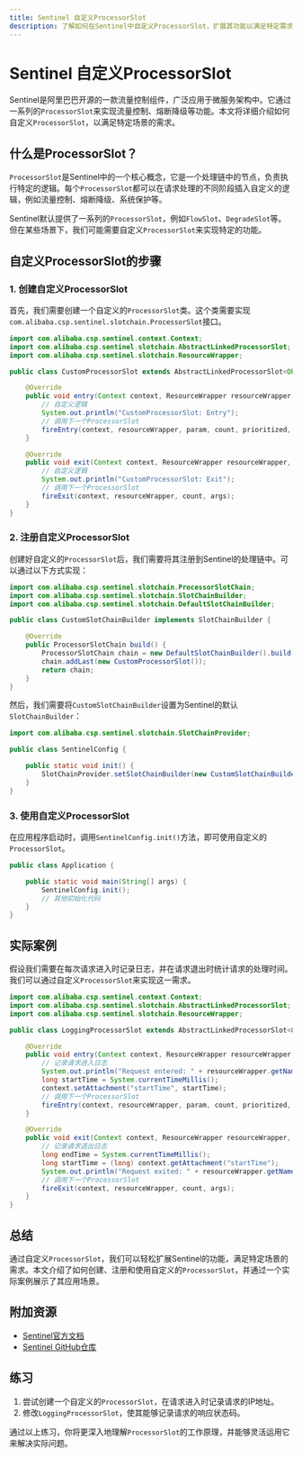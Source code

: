 ```yaml
---
title: Sentinel 自定义ProcessorSlot
description: 了解如何在Sentinel中自定义ProcessorSlot，扩展其功能以满足特定需求。
---
```


# Sentinel 自定义ProcessorSlot

Sentinel是阿里巴巴开源的一款流量控制组件，广泛应用于微服务架构中。它通过一系列的`ProcessorSlot`来实现流量控制、熔断降级等功能。本文将详细介绍如何自定义`ProcessorSlot`，以满足特定场景的需求。

## 什么是ProcessorSlot？

`ProcessorSlot`是Sentinel中的一个核心概念，它是一个处理链中的节点，负责执行特定的逻辑。每个`ProcessorSlot`都可以在请求处理的不同阶段插入自定义的逻辑，例如流量控制、熔断降级、系统保护等。

Sentinel默认提供了一系列的`ProcessorSlot`，例如`FlowSlot`、`DegradeSlot`等。但在某些场景下，我们可能需要自定义`ProcessorSlot`来实现特定的功能。

## 自定义ProcessorSlot的步骤

### 1. 创建自定义ProcessorSlot

首先，我们需要创建一个自定义的`ProcessorSlot`类。这个类需要实现`com.alibaba.csp.sentinel.slotchain.ProcessorSlot`接口。

```java
import com.alibaba.csp.sentinel.context.Context;
import com.alibaba.csp.sentinel.slotchain.AbstractLinkedProcessorSlot;
import com.alibaba.csp.sentinel.slotchain.ResourceWrapper;

public class CustomProcessorSlot extends AbstractLinkedProcessorSlot<Object> {

    @Override
    public void entry(Context context, ResourceWrapper resourceWrapper, Object param, int count, boolean prioritized, Object... args) throws Throwable {
        // 自定义逻辑
        System.out.println("CustomProcessorSlot: Entry");
        // 调用下一个ProcessorSlot
        fireEntry(context, resourceWrapper, param, count, prioritized, args);
    }

    @Override
    public void exit(Context context, ResourceWrapper resourceWrapper, int count, Object... args) {
        // 自定义逻辑
        System.out.println("CustomProcessorSlot: Exit");
        // 调用下一个ProcessorSlot
        fireExit(context, resourceWrapper, count, args);
    }
}
```

### 2. 注册自定义ProcessorSlot

创建好自定义的`ProcessorSlot`后，我们需要将其注册到Sentinel的处理链中。可以通过以下方式实现：

```java
import com.alibaba.csp.sentinel.slotchain.ProcessorSlotChain;
import com.alibaba.csp.sentinel.slotchain.SlotChainBuilder;
import com.alibaba.csp.sentinel.slotchain.DefaultSlotChainBuilder;

public class CustomSlotChainBuilder implements SlotChainBuilder {

    @Override
    public ProcessorSlotChain build() {
        ProcessorSlotChain chain = new DefaultSlotChainBuilder().build();
        chain.addLast(new CustomProcessorSlot());
        return chain;
    }
}
```

然后，我们需要将`CustomSlotChainBuilder`设置为Sentinel的默认`SlotChainBuilder`：

```java
import com.alibaba.csp.sentinel.slotchain.SlotChainProvider;

public class SentinelConfig {

    public static void init() {
        SlotChainProvider.setSlotChainBuilder(new CustomSlotChainBuilder());
    }
}
```

### 3. 使用自定义ProcessorSlot

在应用程序启动时，调用`SentinelConfig.init()`方法，即可使用自定义的`ProcessorSlot`。

```java
public class Application {

    public static void main(String[] args) {
        SentinelConfig.init();
        // 其他初始化代码
    }
}
```

## 实际案例

假设我们需要在每次请求进入时记录日志，并在请求退出时统计请求的处理时间。我们可以通过自定义`ProcessorSlot`来实现这一需求。

```java
import com.alibaba.csp.sentinel.context.Context;
import com.alibaba.csp.sentinel.slotchain.AbstractLinkedProcessorSlot;
import com.alibaba.csp.sentinel.slotchain.ResourceWrapper;

public class LoggingProcessorSlot extends AbstractLinkedProcessorSlot<Object> {

    @Override
    public void entry(Context context, ResourceWrapper resourceWrapper, Object param, int count, boolean prioritized, Object... args) throws Throwable {
        // 记录请求进入日志
        System.out.println("Request entered: " + resourceWrapper.getName());
        long startTime = System.currentTimeMillis();
        context.setAttachment("startTime", startTime);
        // 调用下一个ProcessorSlot
        fireEntry(context, resourceWrapper, param, count, prioritized, args);
    }

    @Override
    public void exit(Context context, ResourceWrapper resourceWrapper, int count, Object... args) {
        // 记录请求退出日志
        long endTime = System.currentTimeMillis();
        long startTime = (long) context.getAttachment("startTime");
        System.out.println("Request exited: " + resourceWrapper.getName() + ", Time taken: " + (endTime - startTime) + "ms");
        // 调用下一个ProcessorSlot
        fireExit(context, resourceWrapper, count, args);
    }
}
```

## 总结

通过自定义`ProcessorSlot`，我们可以轻松扩展Sentinel的功能，满足特定场景的需求。本文介绍了如何创建、注册和使用自定义的`ProcessorSlot`，并通过一个实际案例展示了其应用场景。

## 附加资源

- [Sentinel官方文档](https://sentinelguard.io/zh-cn/docs/introduction.html)
- [Sentinel GitHub仓库](https://github.com/alibaba/Sentinel)

## 练习

1. 尝试创建一个自定义的`ProcessorSlot`，在请求进入时记录请求的IP地址。
2. 修改`LoggingProcessorSlot`，使其能够记录请求的响应状态码。

通过以上练习，你将更深入地理解`ProcessorSlot`的工作原理，并能够灵活运用它来解决实际问题。